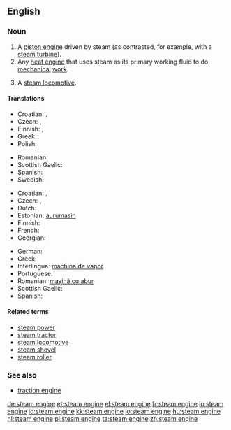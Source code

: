 ==English==

===Noun===
{{en-noun|sg=[[steam]] [[engine]]}}

# A [[piston engine]] driven by steam (as contrasted, for example, with a [[steam turbine]]).
# Any [[heat engine]] that uses steam as its primary working fluid to do [[mechanical]] [[work]].
# {{British}} A [[steam locomotive]].

====Translations====
{{trans-top|piston engine driven by steam}}
* Croatian: {{t-|hr|parni stroj|m}}, {{t|hr|parni stapni stroj|m}}
* Czech: {{t-|cs|parní stroj|m}}, {{t-|cs|parostroj|m}}
* Finnish: {{t-|fi|höyrykone}}, {{t-|fi|mäntähöyrykone}}
* Greek: {{t+|el|ατμομηχανή|f|tr=atmomichaní|sc=Grek}}
* Polish: {{t+|pl|maszyna|f}} {{t|pl|parowy|alt=parowa}}
{{trans-mid}}
* Romanian: {{t|ro|mașină cu abur|f}}
* Scottish Gaelic: {{t-|gd|einnsean-smùide|m|xs=Scottish Gaelic}}
* Spanish: {{t|es|máquina de vapor|f}}
* Swedish: {{t|sv|ångmaskin|c}}
{{trans-bottom}}

{{trans-top|any steam-driven heat engine}}
* Croatian: {{t-|hr|parni stroj|m}}, {{t-|hr|parostroj|m}}
* Czech: {{t-|cs|parní stroj|m}}, {{t-|cs|parostroj|m}}
* Dutch: {{t+|nl|stoommachine|f}}
* Estonian: [[aurumasin]]
* Finnish: {{t-|fi|höyrykone}}
* French: {{t+|fr|machine à vapeur|f}}
* Georgian: {{t|ka|ორთქლის მანქანა|tr=ort'k'lis mank'ana|sc=Geor}}
{{trans-mid}}
* German: {{t+|de|Dampfmaschine|f}}
* Greek: {{t+|el|ατμομηχανή|f|tr=atmomichaní|sc=Grek}}
* Interlingua: [[machina de vapor]]
* Portuguese: {{t+|pt|máquina a vapor|f}}
* Romanian: [[mașină cu abur]]
* Scottish Gaelic: {{t-|gd|einnsean-smùide|m|xs=Scottish Gaelic}}
* Spanish: {{t|es|máquina de vapor|f}}
{{trans-bottom}}

{{trans-see|steam locomotive}}

====Related terms====
* [[steam power]]
* [[steam tractor]]
* [[steam locomotive]]
* [[steam shovel]]
* [[steam roller]]

===See also===
* [[traction engine]]

[[de:steam engine]]
[[et:steam engine]]
[[el:steam engine]]
[[fr:steam engine]]
[[io:steam engine]]
[[id:steam engine]]
[[kk:steam engine]]
[[lo:steam engine]]
[[hu:steam engine]]
[[nl:steam engine]]
[[pl:steam engine]]
[[ta:steam engine]]
[[zh:steam engine]]
